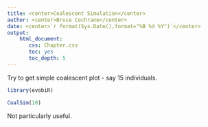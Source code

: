 ```yaml
---
title: <center>Coalescent Simulation</center>
author: <center>Bruce Cochrane</center>
date: <center>`r format(Sys.Date(),format="%B %d %Y")`</center>
output: 
    html_document:
       css: Chapter.css
       toc: yes
       toc_depth: 5
---
```


Try to get simple coalescent plot - say 15 individuals.

```r
library(evobiR)
```

```r
CoalSim(10)
```
Not particularly useful.
